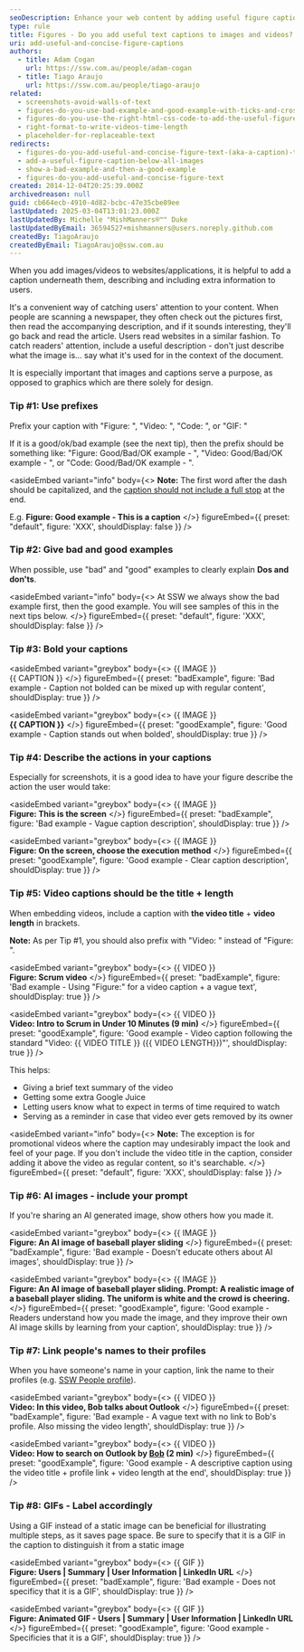 ```yaml
---
seoDescription: Enhance your web content by adding useful figure captions to images and videos for better SEO and user engagement.
type: rule
title: Figures - Do you add useful text captions to images and videos?
uri: add-useful-and-concise-figure-captions
authors:
  - title: Adam Cogan
    url: https://ssw.com.au/people/adam-cogan
  - title: Tiago Araujo
    url: https://ssw.com.au/people/tiago-araujo
related:
  - screenshots-avoid-walls-of-text
  - figures-do-you-use-bad-example-and-good-example-with-ticks-and-crosses-in-captions
  - figures-do-you-use-the-right-html-css-code-to-add-the-useful-figure-caption
  - right-format-to-write-videos-time-length
  - placeholder-for-replaceable-text
redirects:
  - figures-do-you-add-useful-and-concise-figure-text-(aka-a-caption)-to-avoid-a-lot-of-text-over-images
  - add-a-useful-figure-caption-below-all-images
  - show-a-bad-example-and-then-a-good-example
  - figures-do-you-add-useful-and-concise-figure-text
created: 2014-12-04T20:25:39.000Z
archivedreason: null
guid: cb664ecb-4910-4d82-bcbc-47e35cbe89ee
lastUpdated: 2025-03-04T13:01:23.000Z
lastUpdatedBy: Michelle "MishManners®™" Duke
lastUpdatedByEmail: 36594527+mishmanners@users.noreply.github.com
createdBy: TiagoAraujo
createdByEmail: TiagoAraujo@ssw.com.au
---
```

When you add images/videos to websites/applications, it is helpful to add a caption underneath them, describing and including extra information to users.

It's a convenient way of catching users' attention to your content. When people are scanning a newspaper, they often check out the pictures first, then read the accompanying description, and if it sounds interesting, they'll go back and read the article. Users read websites in a similar fashion.
To catch readers' attention, include a useful description - don't just describe what the image is... say what it's used for in the context of the document.

It is especially important that images and captions serve a purpose, as opposed to graphics which are there solely for design.

### Tip #1: Use prefixes

Prefix your caption with "Figure: ", "Video: ", "Code: ", or "GIF: "

If it is a good/ok/bad example (see the next tip), then the prefix should be something like: "Figure: Good/Bad/OK example - ", "Video: Good/Bad/OK example - ", or "Code: Good/Bad/OK example - ".

<asideEmbed
  variant="info"
  body={<>
    **Note:** The first word after the dash should be capitalized, and the [caption should not include a full stop](/avoid-full-stops-in-bullet-point-lists/) at the end.

E.g. **Figure: Good example - This is a caption**
  </>}
  figureEmbed={{
    preset: "default",
    figure: 'XXX',
    shouldDisplay: false
  }}
/>

### Tip #2: Give bad and good examples

When possible, use "bad" and "good" examples to clearly explain **Dos and don'ts**.

<asideEmbed
  variant="info"
  body={<>
    At SSW we always show the bad example first, then the good example. You will see samples of this in the next tips below.
  </>}
  figureEmbed={{
    preset: "default",
    figure: 'XXX',
    shouldDisplay: false
  }}
/>

### Tip #3: Bold your captions

<asideEmbed
  variant="greybox"
  body={<>
    &#123;&#123; IMAGE &#125;&#125;\
&#123;&#123; CAPTION &#125;&#125;
  </>}
  figureEmbed={{
    preset: "badExample",
    figure: 'Bad example - Caption not bolded can be mixed up with regular content',
    shouldDisplay: true
  }}
/>

<asideEmbed
  variant="greybox"
  body={<>
    &#123;&#123; IMAGE &#125;&#125;\
**&#123;&#123; CAPTION &#125;&#125;**
  </>}
  figureEmbed={{
    preset: "goodExample",
    figure: 'Good example - Caption stands out when bolded',
    shouldDisplay: true
  }}
/>

### Tip #4: Describe the actions in your captions

Especially for screenshots, it is a good idea to have your figure describe the action the user would take:

<asideEmbed
  variant="greybox"
  body={<>
    &#123;&#123; IMAGE &#125;&#125;\
**Figure: This is the screen**
  </>}
  figureEmbed={{
    preset: "badExample",
    figure: 'Bad example - Vague caption description',
    shouldDisplay: true
  }}
/>

<asideEmbed
  variant="greybox"
  body={<>
    &#123;&#123; IMAGE &#125;&#125;\
**Figure: On the screen, choose the execution method**
  </>}
  figureEmbed={{
    preset: "goodExample",
    figure: 'Good example - Clear caption description',
    shouldDisplay: true
  }}
/>

### Tip #5: Video captions should be the title + length

When embedding videos, include a caption with **the video title** + **video length** in brackets.

**Note:** As per Tip #1, you should also prefix with "Video: " instead of "Figure: ".

<asideEmbed
  variant="greybox"
  body={<>
    &#123;&#123; VIDEO &#125;&#125;\
**Figure: Scrum video**
  </>}
  figureEmbed={{
    preset: "badExample",
    figure: 'Bad example - Using "Figure:" for a video caption + a vague text',
    shouldDisplay: true
  }}
/>

<asideEmbed
  variant="greybox"
  body={<>
    &#123;&#123; VIDEO &#125;&#125;\
**Video: Intro to Scrum in Under 10 Minutes (9 min)**
  </>}
  figureEmbed={{
    preset: "goodExample",
    figure: 'Good example - Video caption following the standard "Video: &#123;&#123; VIDEO TITLE &#125;&#125; (&#123;&#123; VIDEO LENGTH&#125;&#125;)"',
    shouldDisplay: true
  }}
/>

This helps:

* Giving a brief text summary of the video
* Getting some extra Google Juice
* Letting users know what to expect in terms of time required to watch
* Serving as a reminder in case that video ever gets removed by its owner

<asideEmbed
  variant="info"
  body={<>
    **Note:** The exception is for promotional videos where the caption may undesirably impact the look and feel of your page. If you don't include the video title in the caption, consider adding it above the video as regular content, so it's searchable.
  </>}
  figureEmbed={{
    preset: "default",
    figure: 'XXX',
    shouldDisplay: false
  }}
/>

### Tip #6: AI images - include your prompt

If you're sharing an AI generated image, show others how you made it.

<asideEmbed
  variant="greybox"
  body={<>
    &#123;&#123; IMAGE &#125;&#125;\
**Figure: An AI image of baseball player sliding**
  </>}
  figureEmbed={{
    preset: "badExample",
    figure: 'Bad example - Doesn\'t educate others about AI images',
    shouldDisplay: true
  }}
/>

<asideEmbed
  variant="greybox"
  body={<>
    &#123;&#123; IMAGE &#125;&#125;\
**Figure: An AI image of baseball player sliding. Prompt: A realistic image of a baseball player sliding. The uniform is white and the crowd is cheering.**
  </>}
  figureEmbed={{
    preset: "goodExample",
    figure: 'Good example - Readers understand how you made the image, and they improve their own AI image skills by learning from your caption',
    shouldDisplay: true
  }}
/>

### Tip #7: Link people's names to their profiles

When you have someone's name in your caption, link the name to their profiles (e.g. [SSW People profile](https://ssw.com.au/people)).

<asideEmbed
  variant="greybox"
  body={<>
    &#123;&#123; VIDEO &#125;&#125;\
**Video: In this video, Bob talks about Outlook**
  </>}
  figureEmbed={{
    preset: "badExample",
    figure: 'Bad example - A vague text with no link to Bob\'s profile. Also missing the video length',
    shouldDisplay: true
  }}
/>

<asideEmbed
  variant="greybox"
  body={<>
    &#123;&#123; VIDEO &#125;&#125;\
**Video: How to search on Outlook by [Bob](https://ssw.com.au/people/sample) (2 min)**
  </>}
  figureEmbed={{
    preset: "goodExample",
    figure: 'Good example - A descriptive caption using the video title + profile link + video length at the end',
    shouldDisplay: true
  }}
/>

### Tip #8: GIFs - Label accordingly

Using a GIF instead of a static image can be beneficial for illustrating multiple steps, as it saves page space. Be sure to specify that it is a GIF in the caption to distinguish it from a static image

<asideEmbed
  variant="greybox"
  body={<>
    &#123;&#123; GIF &#125;&#125;\
**Figure: Users | Summary | User Information | LinkedIn URL**
  </>}
  figureEmbed={{
    preset: "badExample",
    figure: 'Bad example - Does not specificy that it is a GIF',
    shouldDisplay: true
  }}
/>

<asideEmbed
  variant="greybox"
  body={<>
    &#123;&#123; GIF &#125;&#125;\
**Figure: Animated GIF - Users | Summary | User Information | LinkedIn URL**
  </>}
  figureEmbed={{
    preset: "goodExample",
    figure: 'Good example - Specificies that it is a GIF',
    shouldDisplay: true
  }}
/>
